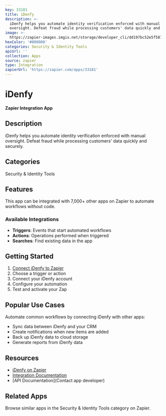 ```yaml
---
key: 33181
title: iDenfy
description: >-
  iDenfy helps you automate identity verification enforced with manual
  oversight. Defeat fraud while processing customers' data quickly and securely.
image: >-
  https://zapier-images.imgix.net/storage/developer_cli/dd197bc52e5f587c0842af728c4d8ed2.png?auto=format%2Ccompress&ixlib=python-3.0.0&q=50
hexColor: '#000000'
categories: Security & Identity Tools
apiUrl: ''
collection: Apps
source: zapier
type: Integration
zapierUrl: 'https://zapier.com/apps/33181'
---
```

# iDenfy

**Zapier Integration App**

## Description

iDenfy helps you automate identity verification enforced with manual oversight. Defeat fraud while processing customers' data quickly and securely.

## Categories

Security & Identity Tools

## Features

This app can be integrated with 7,000+ other apps on Zapier to automate workflows without code.

### Available Integrations

- **Triggers**: Events that start automated workflows
- **Actions**: Operations performed when triggered
- **Searches**: Find existing data in the app

## Getting Started

1. [Connect iDenfy to Zapier](https://zapier.com/apps/33181)
2. Choose a trigger or action
3. Connect your iDenfy account
4. Configure your automation
5. Test and activate your Zap

## Popular Use Cases

Automate common workflows by connecting iDenfy with other apps:

- Sync data between iDenfy and your CRM
- Create notifications when new items are added
- Back up iDenfy data to cloud storage
- Generate reports from iDenfy data

## Resources

- [iDenfy on Zapier](https://zapier.com/apps/33181)
- [Integration Documentation](https://zapier.com/apps/33181/integrations)
- [API Documentation](Contact app developer)

## Related Apps

Browse similar apps in the Security & Identity Tools category on Zapier.
